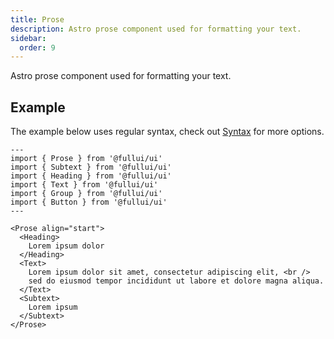 ```yaml
---
title: Prose
description: Astro prose component used for formatting your text.
sidebar:
  order: 9
---
```


Astro prose component used for formatting your text.

## Example
The example below uses regular syntax, check out [Syntax](/overview/syntax) for more options.

```astro live
---
import { Prose } from '@fullui/ui'
import { Subtext } from '@fullui/ui'
import { Heading } from '@fullui/ui'
import { Text } from '@fullui/ui'
import { Group } from '@fullui/ui'
import { Button } from '@fullui/ui'
---

<Prose align="start">
  <Heading>
    Lorem ipsum dolor
  </Heading>
  <Text>
    Lorem ipsum dolor sit amet, consectetur adipiscing elit, <br />
    sed do eiusmod tempor incididunt ut labore et dolore magna aliqua.
  </Text>
  <Subtext>
    Lorem ipsum
  </Subtext>
</Prose>
```